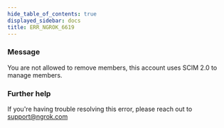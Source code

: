 ```yaml
---
hide_table_of_contents: true
displayed_sidebar: docs
title: ERR_NGROK_6619
---
```




### Message

You are not allowed to remove members, this account uses SCIM 2.0 to manage members.

<ErrorDetails error="err_ngrok_6619" />

### Further help

If you're having trouble resolving this error, please reach out to [support@ngrok.com](mailto:support@ngrok.com?subject=Help%20with%20ERR_NGROK_6619)
